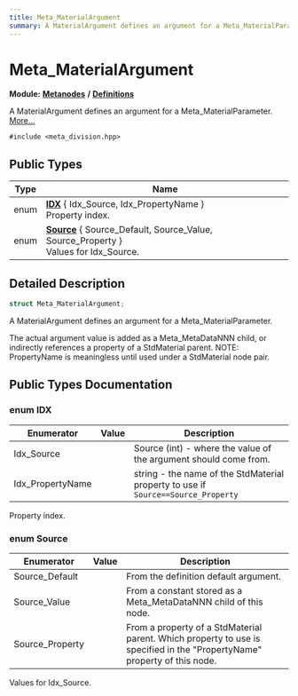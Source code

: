 ```yaml
---
title: Meta_MaterialArgument
summary: A MaterialArgument defines an argument for a Meta_MaterialParameter. 
---
```


# Meta_MaterialArgument

**Module:** **[Metanodes](../../modules/metanodes/index.mdx)** **/** **[Definitions](../../modules/metanodes/definitions.mdx)**

A MaterialArgument defines an argument for a Meta_MaterialParameter.  [More...](#detailed-description)

`#include <meta_division.hpp>`

## Public Types

| Type           | Name           |
| -------------- | -------------- |
| enum| **[IDX](#enum-idx)** \{ Idx_Source, Idx_PropertyName \}<br />Property index.  |
| enum| **[Source](#enum-source)** \{ Source_Default, Source_Value, Source_Property \}<br />Values for Idx_Source.  |

## Detailed Description

```cpp
struct Meta_MaterialArgument;
```

A MaterialArgument defines an argument for a Meta_MaterialParameter. 

The actual argument value is added as a Meta_MetaDataNNN child, or indirectly references a property of a StdMaterial parent. NOTE: PropertyName is meaningless until used under a StdMaterial node pair. 

## Public Types Documentation

### enum IDX

| Enumerator | Value | Description |
| ---------- | ----- | ----------- |
| Idx_Source | | Source (int) - where the value of the argument should come from.   |
| Idx_PropertyName | | string - the name of the StdMaterial property to use if `Source==Source_Property`  |

Property index. 

### enum Source

| Enumerator | Value | Description |
| ---------- | ----- | ----------- |
| Source_Default | | From the definition default argument.   |
| Source_Value | | From a constant stored as a Meta_MetaDataNNN child of this node.   |
| Source_Property | | From a property of a StdMaterial parent. Which property to use is specified in the "PropertyName" property of this node.   |

Values for Idx_Source. 
